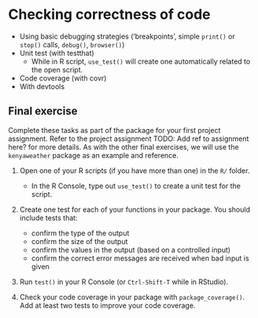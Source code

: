 # Checking correctness of code

- Using basic debugging strategies ('breakpoints', simple `print()` or `stop()`
calls, `debug()`, `browser()`)
- Unit test (with testthat)
    - While in R script, `use_test()` will create one automatically related to
    the open script.
- Code coverage (with covr)
- With devtools

## Final exercise

Complete these tasks as part of the package for your first project assignment.
Refer to the project assignment TODO: Add ref to assignment here?
for more details. As with the other final exercises,
we will use the `kenyaweather` package as an example and reference.

1. Open one of your R scripts (if you have more than one) in the `R/` folder.
    - In the R Console, type out `use_test()` to create a unit test for the script.

1. Create one test for each of your functions in your package. You should
include tests that:
    - confirm the type of the output
    - confirm the size of the output
    - confirm the values in the output (based on a controlled input)
    - confirm the correct error messages are received when bad input is given

1. Run `test()` in your R Console (or `Ctrl-Shift-T` while in RStudio).

3. Check your code coverage in your package with `package_coverage()`.  Add at
least two tests to improve your code coverage.
